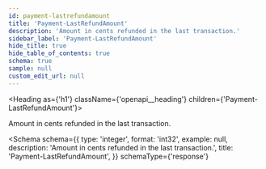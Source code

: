 ```yaml
---
id: payment-lastrefundamount
title: 'Payment-LastRefundAmount'
description: 'Amount in cents refunded in the last transaction.'
sidebar_label: 'Payment-LastRefundAmount'
hide_title: true
hide_table_of_contents: true
schema: true
sample: null
custom_edit_url: null
---
```



<Heading as={'h1'} className={'openapi__heading'} children={'Payment-LastRefundAmount'}></Heading>

Amount in cents refunded in the last transaction.

<Schema
  schema={{
    type: 'integer',
    format: 'int32',
    example: null,
    description: 'Amount in cents refunded in the last transaction.',
    title: 'Payment-LastRefundAmount',
  }}
  schemaType={'response'}
></Schema>
